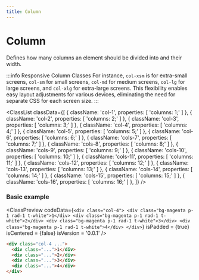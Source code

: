 ```yaml
---
title: Column
---
```



# Column

Defines how many columns an element should be divided into and their width.

:::info Responsive Column Classes
For instance, `col-xsm` is for extra-small screens, `col-sm` for small screens, `col-md` for medium screens, `col-lg` for large screens, and `col-xlg` for extra-large screens. This flexibility enables easy layout adjustments for various devices, eliminating the need for separate CSS for each screen size.
:::

<ClassList
  classData={[
    {
      className: 'col-1',
      properties: [
        'columns: 1;'
      ]
    },
    {
      className: 'col-2',
      properties: [
        'columns: 2;'
      ]
    },
    {
      className: 'col-3',
      properties: [
        'columns: 3;'
      ]
    },
    {
      className: 'col-4',
      properties: [
        'columns: 4;'
      ]
    },
    {
      className: 'col-5',
      properties: [
        'columns: 5;'
      ]
    },
    {
      className: 'col-6',
      properties: [
        'columns: 6;'
      ]
    },
    {
      className: 'cols-7',
      properties: [
        'columns: 7;'
      ]
    },
    {
      className: 'cols-8',
      properties: [
        'columns: 8;'
      ]
    },
    {
      className: 'cols-9',
      properties: [
        'columns: 9;'
      ]
    },
    {
      className: 'cols-10',
      properties: [
        'columns: 10;'
      ]
    },
    {
      className: 'cols-11',
      properties: [
        'columns: 11;'
      ]
    },
    {
      className: 'cols-12',
      properties: [
        'columns: 12;'
      ]
    },
    {
      className: 'cols-13',
      properties: [
        'columns: 13;'
      ]
    },
    {
      className: 'cols-14',
      properties: [
        'columns: 14;'
      ]
    },
    {
      className: 'cols-15',
      properties: [
        'columns: 15;'
      ]
    },
    {
      className: 'cols-16',
      properties: [
        'columns: 16;'
      ]
    },
  ]}
/>

### Basic example

<ClassPreview
  codeData={`
    <div class="col-4">
      <div class="bg-magenta p-1 rad-1 t-white">1</div>
      <div class="bg-magenta p-1 rad-1 t-white">2</div>
      <div class="bg-magenta p-1 rad-1 t-white">3</div>
      <div class="bg-magenta p-1 rad-1 t-white">4</div>
    </div>
  `}
  isPadded = {true}
  isCentered = {false}
  isVersion = '0.0.1'
/>

```html
<div class="col-4 ...">
  <div class="...">1</div>
  <div class="...">2</div>
  <div class="...">3</div>
  <div class="...">4</div>
</div>
```